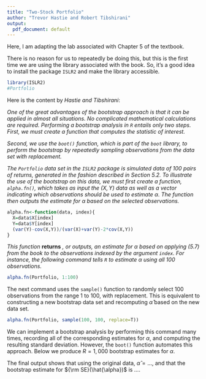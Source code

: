 ```yaml
---
title: "Two-Stock Portfolio"
author: "Trevor Hastie and Robert Tibshirani"
output:
  pdf_document: default
---
```


Here, I am adapting the lab associated with Chapter 5 of the textbook. 

There is no reason for us to repeatedly be doing this, but this is the first time we are using the library associated with the book. So, it's a good idea to install the package `ISLR2` and make the library accessible. 

```r
library(ISLR2)
#Portfolio
```


Here is the content by *Hastie and Tibshirani*:

*One of the great advantages of the bootstrap approach is that it can be
applied in almost all situations. No complicated mathematical calculations
are required. Performing a bootstrap analysis in `R` entails only two
steps. First, we must create a function that computes the statistic of
interest. *

*Second, we use the `boot()` function, which is part of the `boot` library, to perform the bootstrap by repeatedly
sampling observations from the data set with replacement.*

*The `Portfolio` data set in the `ISLR2` package is simulated data of $100$ pairs of returns, generated in the fashion described in Section 5.2.
To illustrate the use of the bootstrap on this data, we must first
create a function, `alpha.fn()`, which takes as input the $(X,Y)$ data
as well as a vector indicating which observations should be used to
estimate $\alpha$. The function then outputs the estimate for $\alpha$
based on the selected observations.*

```r
alpha.fn<-function(data, index){
  X=data$X[index]
  Y=data$Y[index]
  (var(Y)-cov(X,Y))/(var(X)+var(Y)-2*cov(X,Y))
}
```

*This function* **returns** *, or outputs, an  estimate for $\alpha$ based on applying (5.7) from the book to the observations indexed by the argument `index`.
For instance, the following command tells `R` to estimate $\alpha$ using
all $100$ observations.*

```r
alpha.fn(Portfolio, 1:100)
```

The next command  uses the `sample()` function to randomly select
$100$ observations from the range $1$ to $100$, with replacement. This is equivalent
to constructing a new bootstrap data set and recomputing $\hat{\alpha}$
based on the new data set.

```r
alpha.fn(Portfolio, sample(100, 100, replace=T))

```

We can implement a bootstrap analysis by performing this command many times, recording all of
the corresponding estimates for $\alpha$, and computing the resulting
standard deviation.
However, the `boot()` function automates this approach. Below we produce $R=1,000$ bootstrap estimates for $\alpha$.




The final output shows that using the original data, $\hat{\alpha}=...$,
and that the bootstrap estimate for ${\rm SE}(\hat{\alpha})$ is $\dots$.

